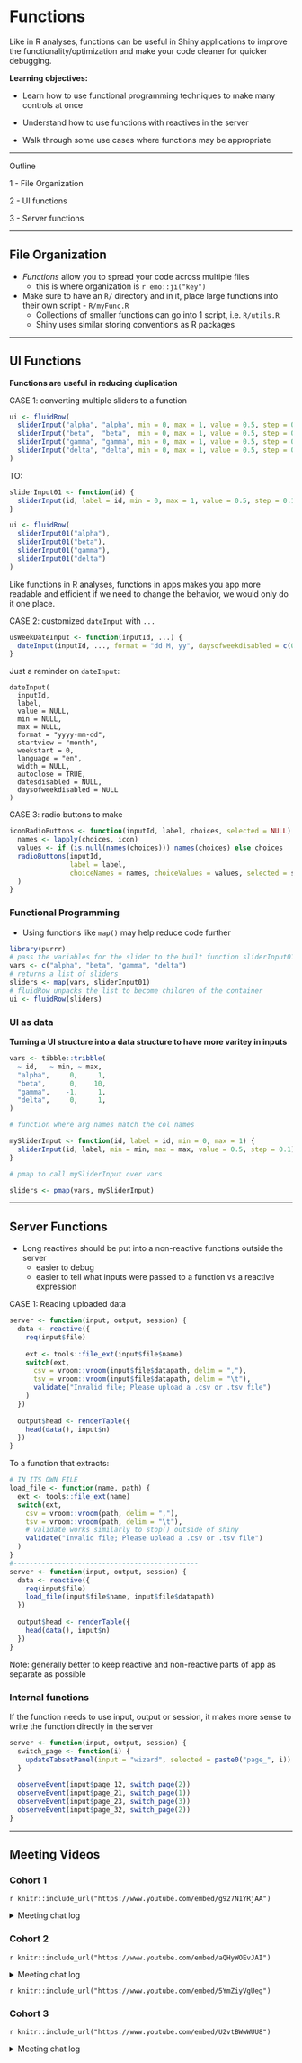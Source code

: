 # Functions


Like in R analyses, functions can be useful in Shiny applications to improve the functionality/optimization and make your code cleaner for quicker debugging. 

**Learning objectives:**

+ Learn how to use functional programming techniques to make many controls at once

+ Understand how to use functions with reactives in the server

+ Walk through some use cases where functions may be appropriate

------------------------------------------------------

Outline

1 - File Organization

2 - UI functions

3 - Server functions

----------------------------------------------------------

## File Organization 

+ *Functions* allow you to spread your code across multiple files
  + this is where organization is `r emo::ji("key")`
+ Make sure to have an `R/` directory and in it, place large functions into their own script - `R/myFunc.R`
  + Collections of smaller functions can go into 1 script, i.e. `R/utils.R`
  + Shiny uses similar storing conventions as R packages

--------------------------------------------------------------

## UI Functions 

**Functions are useful in reducing duplication**

CASE 1: converting multiple sliders to a function

```r
ui <- fluidRow(
  sliderInput("alpha", "alpha", min = 0, max = 1, value = 0.5, step = 0.1),
  sliderInput("beta",  "beta",  min = 0, max = 1, value = 0.5, step = 0.1),
  sliderInput("gamma", "gamma", min = 0, max = 1, value = 0.5, step = 0.1),
  sliderInput("delta", "delta", min = 0, max = 1, value = 0.5, step = 0.1)
)
```

TO: 

```r
sliderInput01 <- function(id) {
  sliderInput(id, label = id, min = 0, max = 1, value = 0.5, step = 0.1)
}

ui <- fluidRow(
  sliderInput01("alpha"),
  sliderInput01("beta"),
  sliderInput01("gamma"),
  sliderInput01("delta")
)
```


Like functions in R analyses, functions in apps makes you app more readable and efficient if we need to change the behavior, we would only do it one place. 

CASE 2: customized `dateInput` with `...`

```r
usWeekDateInput <- function(inputId, ...) {
  dateInput(inputId, ..., format = "dd M, yy", daysofweekdisabled = c(0, 6))
}
```

Just a reminder on `dateInput`:

```
dateInput(
  inputId,
  label,
  value = NULL,
  min = NULL,
  max = NULL,
  format = "yyyy-mm-dd",
  startview = "month",
  weekstart = 0,
  language = "en",
  width = NULL,
  autoclose = TRUE,
  datesdisabled = NULL,
  daysofweekdisabled = NULL
)
```

CASE 3: radio buttons to make 

```r
iconRadioButtons <- function(inputId, label, choices, selected = NULL) {
  names <- lapply(choices, icon)
  values <- if (is.null(names(choices))) names(choices) else choices
  radioButtons(inputId,
               label = label,
               choiceNames = names, choiceValues = values, selected = selected
  )
}
```


### Functional Programming

+ Using functions like `map()` may help reduce code further

```r
library(purrr)
# pass the variables for the slider to the built function sliderInput01
vars <- c("alpha", "beta", "gamma", "delta")
# returns a list of sliders
sliders <- map(vars, sliderInput01)
# fluidRow unpacks the list to become children of the container
ui <- fluidRow(sliders)
```


### UI as data

**Turning a UI structure into a data structure to have more varitey in inputs**

```r
vars <- tibble::tribble(
  ~ id,   ~ min, ~ max,
  "alpha",     0,     1,
  "beta",      0,    10,
  "gamma",    -1,     1,
  "delta",     0,     1,
)

# function where arg names match the col names

mySliderInput <- function(id, label = id, min = 0, max = 1) {
  sliderInput(id, label, min = min, max = max, value = 0.5, step = 0.1)
}

# pmap to call mySliderInput over vars

sliders <- pmap(vars, mySliderInput)
```

---------------------------------------

## Server Functions

+ Long reactives should be put into a non-reactive functions outside the server
  + easier to debug
  + easier to tell what inputs were passed to a function vs a reactive expression


CASE 1: Reading uploaded data

```r

server <- function(input, output, session) {
  data <- reactive({
    req(input$file)
    
    ext <- tools::file_ext(input$file$name)
    switch(ext,
      csv = vroom::vroom(input$file$datapath, delim = ","),
      tsv = vroom::vroom(input$file$datapath, delim = "\t"),
      validate("Invalid file; Please upload a .csv or .tsv file")
    )
  })
  
  output$head <- renderTable({
    head(data(), input$n)
  })
}

```

To a function that extracts:

```r

# IN ITS OWN FILE
load_file <- function(name, path) {
  ext <- tools::file_ext(name)
  switch(ext,
    csv = vroom::vroom(path, delim = ","),
    tsv = vroom::vroom(path, delim = "\t"),
    # validate works similarly to stop() outside of shiny
    validate("Invalid file; Please upload a .csv or .tsv file")
  )
}
#----------------------------------------------
server <- function(input, output, session) {
  data <- reactive({
    req(input$file)
    load_file(input$file$name, input$file$datapath)
  })
  
  output$head <- renderTable({
    head(data(), input$n)
  })
}
```

Note: generally better to keep reactive and non-reactive parts of app as separate as possible

### Internal functions


If the function needs to use input, output or session, it makes more sense to write the function directly in the server

```r
server <- function(input, output, session) {
  switch_page <- function(i) {
    updateTabsetPanel(input = "wizard", selected = paste0("page_", i))
  }
  
  observeEvent(input$page_12, switch_page(2))
  observeEvent(input$page_21, switch_page(1))
  observeEvent(input$page_23, switch_page(3))
  observeEvent(input$page_32, switch_page(2))
}
```


-------------------------------------------


## Meeting Videos

### Cohort 1

`r knitr::include_url("https://www.youtube.com/embed/g927N1YRjAA")`

<details>
  <summary> Meeting chat log </summary>
  
```
00:02:16	Federica Gazzelloni:	hello
00:02:32	russ:	Hi everyone
00:06:20	russ:	A couple of the regulars apologised that they couldn't make it this week
00:30:10	Federica:	https://shiny.rstudio.com/reference/shiny/1.6.0/radioButtons.html
00:34:44	Federica:	2.2.5 Limited choices
There are two different approaches to allow the user to choose from a prespecified set of options: selectInput() and radioButtons().
```
</details>

### Cohort 2

`r knitr::include_url("https://www.youtube.com/embed/aQHyWOEvJAI")`

<details>
  <summary> Meeting chat log </summary>
  
```
00:27:24	Kevin Gilds:	https://www.rostrum.blog/2021/04/14/gha-readme/
00:27:42	Kevin Gilds:	Update README with Github actions
00:51:26	collinberke:	https://www.youtube.com/watch?v=BEyiFVWaTtc&list=PL3x6DOfs2NGjtn1_4BSX99R5wrLjK7XvY&index=19
00:51:35	collinberke:	https://www.youtube.com/watch?v=tWEa6JwlJ3c&list=PL3x6DOfs2NGjtn1_4BSX99R5wrLjK7XvY&index=21
```
</details>

`r knitr::include_url("https://www.youtube.com/embed/5YmZiyVgUeg")`


### Cohort 3

`r knitr::include_url("https://www.youtube.com/embed/U2vtBWwWUU8")`

<details>
  <summary>Meeting chat log</summary>
```
00:15:32	FG:	https://engineering-shiny.org/
00:29:21	Oluwafemi Oyedele:	ObserveEvent Respond to "event-like" reactive inputs, values, and expressions.
00:32:12	Brendan Lam:	This was great, thanks!
```
</details>


<!--
### Cohort 4

`r knitr::include_url("https://www.youtube.com/embed/URL")`

<details>
  <summary>Meeting chat log</summary>
```
LOG
```
</details>
-->

